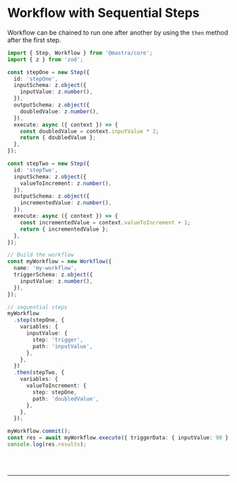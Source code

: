 
# Workflow with Sequential Steps

Workflow can be chained to run one after another by using the `then` method after the first step.

```ts showLineNumbers copy
import { Step, Workflow } from '@mastra/core';
import { z } from 'zod';

const stepOne = new Step({
  id: 'stepOne',
  inputSchema: z.object({
    inputValue: z.number(),
  }),
  outputSchema: z.object({
    doubledValue: z.number(),
  }),
  execute: async ({ context }) => {
    const doubledValue = context.inputValue * 2;
    return { doubledValue };
  },
});

const stepTwo = new Step({
  id: 'stepTwo',
  inputSchema: z.object({
    valueToIncrement: z.number(),
  }),
  outputSchema: z.object({
    incrementedValue: z.number(),
  }),
  execute: async ({ context }) => {
    const incrementedValue = context.valueToIncrement + 1;
    return { incrementedValue };
  },
});

// Build the workflow
const myWorkflow = new Workflow({
  name: 'my-workflow',
  triggerSchema: z.object({
    inputValue: z.number(),
  }),
});

// sequential steps
myWorkflow
  .step(stepOne, {
    variables: {
      inputValue: {
        step: 'trigger',
        path: 'inputValue',
      },
    },
  })
  .then(stepTwo, {
    variables: {
      valueToIncrement: {
        step: stepOne,
        path: 'doubledValue',
      },
    },
  });

myWorkflow.commit();
const res = await myWorkflow.execute({ triggerData: { inputValue: 90 } });
console.log(res.results);
```

<br />
<br />
<hr className="border-[#404040]" />
<br />
<br />
<GithubLink
  link={'https://github.com/mastra-ai/mastra/blob/main/examples/basics/workflows/workflow-with-sequential-steps.ts'}
/>
